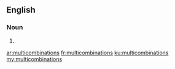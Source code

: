 ==English==

===Noun===
{{head|en|noun plural form}}

# {{plural of|multicombination|lang=en}}

[[ar:multicombinations]]
[[fr:multicombinations]]
[[ku:multicombinations]]
[[my:multicombinations]]